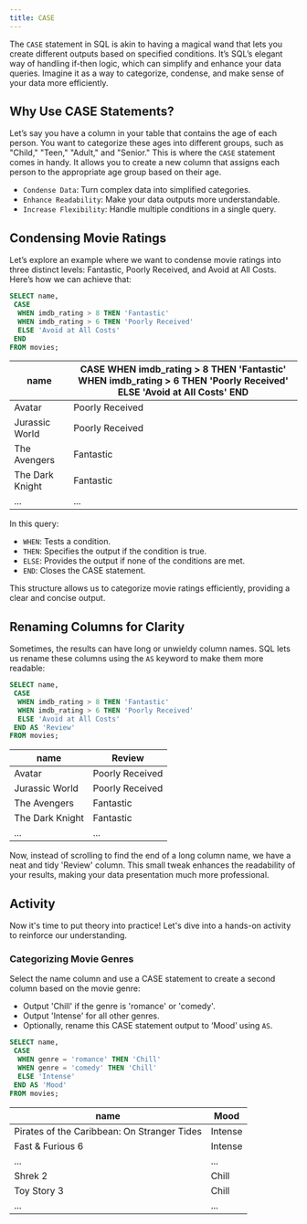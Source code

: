 ```yaml
---
title: CASE
---
```


The `CASE` statement in SQL is akin to having a magical wand that lets you create different outputs based on specified conditions. It’s SQL’s elegant way of handling if-then logic, which can simplify and enhance your data queries. Imagine it as a way to categorize, condense, and make sense of your data more efficiently.

## Why Use CASE Statements?

Let’s say you have a column in your table that contains the age of each person. You want to categorize these ages into different groups, such as "Child," "Teen," "Adult," and "Senior." This is where the `CASE` statement comes in handy. It allows you to create a new column that assigns each person to the appropriate age group based on their age.

- `Condense Data`: Turn complex data into simplified categories.
- `Enhance Readability`: Make your data outputs more understandable.
- `Increase Flexibility`: Handle multiple conditions in a single query.

## Condensing Movie Ratings

Let’s explore an example where we want to condense movie ratings into three distinct levels: Fantastic, Poorly Received, and Avoid at All Costs. Here’s how we can achieve that:

```sql :line-numbers
SELECT name,
 CASE
  WHEN imdb_rating > 8 THEN 'Fantastic'
  WHEN imdb_rating > 6 THEN 'Poorly Received'
  ELSE 'Avoid at All Costs'
 END
FROM movies;
```

| **name**        | **CASE WHEN imdb_rating > 8 THEN 'Fantastic' WHEN imdb_rating > 6 THEN 'Poorly Received' ELSE 'Avoid at All Costs' END** |
| --------------- | ------------------------------------------------------------------------------------------------------------------------ |
| Avatar          | Poorly Received                                                                                                          |
| Jurassic World  | Poorly Received                                                                                                          |
| The Avengers    | Fantastic                                                                                                                |
| The Dark Knight | Fantastic                                                                                                                |
| ...             | ...                                                                                                                      |

In this query:

- `WHEN`: Tests a condition.
- `THEN`: Specifies the output if the condition is true.
- `ELSE`: Provides the output if none of the conditions are met.
- `END`: Closes the CASE statement.

This structure allows us to categorize movie ratings efficiently, providing a clear and concise output.

## Renaming Columns for Clarity

Sometimes, the results can have long or unwieldy column names. SQL lets us rename these columns using the `AS` keyword to make them more readable:

```sql :line-numbers
SELECT name,
 CASE
  WHEN imdb_rating > 8 THEN 'Fantastic'
  WHEN imdb_rating > 6 THEN 'Poorly Received'
  ELSE 'Avoid at All Costs'
 END AS 'Review'
FROM movies;
```

| **name**        | **Review**      |
| --------------- | --------------- |
| Avatar          | Poorly Received |
| Jurassic World  | Poorly Received |
| The Avengers    | Fantastic       |
| The Dark Knight | Fantastic       |
| ...             | ...             |

Now, instead of scrolling to find the end of a long column name, we have a neat and tidy 'Review' column. This small tweak enhances the readability of your results, making your data presentation much more professional.

## Activity

Now it's time to put theory into practice! Let's dive into a hands-on activity to reinforce our understanding.

### Categorizing Movie Genres

Select the name column and use a CASE statement to create a second column based on the movie genre:

- Output 'Chill' if the genre is 'romance' or 'comedy'.
- Output 'Intense' for all other genres.
- Optionally, rename this CASE statement output to ‘Mood’ using `AS`.

```sql :line-numbers
SELECT name,
 CASE
  WHEN genre = 'romance' THEN 'Chill'
  WHEN genre = 'comedy' THEN 'Chill'
  ELSE 'Intense'
 END AS 'Mood'
FROM movies;
```

| **name**                                    | **Mood** |
| ------------------------------------------- | -------- |
| Pirates of the Caribbean: On Stranger Tides | Intense  |
| Fast & Furious 6                            | Intense  |
| ...                                         | ...      |
| Shrek 2                                     | Chill    |
| Toy Story 3                                 | Chill    |
| ...                                         | ...      |
